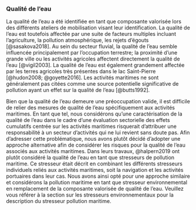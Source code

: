 ### Qualité de l'eau

La qualité de l’eau a été identifiée en tant que composante valorisée lors des différents ateliers de mobilisation visant leur identification. La qualité de l’eau est toutefois affectée par une suite de facteurs multiples incluant l’agriculture, la pollution atmosphérique, les rejets d’égouts [@sasakova2018]. Au sein du secteur fluvial, la qualité de l’eau semble influencée principalement par l’occupation terrestre; la proximité d’une grande ville ou les activités agricoles affectent directement la qualité de l’eau [@vigil2003]. La qualité de l’eau est également grandement affectée par les terres agricoles très présentes dans le lac Saint-Pierre [@hudon2008; @goyette2016]. Les activités maritimes ne sont généralement pas citées comme une source potentielle significative de pollution ayant un effet sur la qualité de l’eau [@butts1992].

Bien que la qualité de l’eau demeure une préoccupation valide, il est difficile de relier des mesures de qualité de l’eau spécifiquement aux activités maritimes. En tant que tel, nous considérons qu’une caractérisation de la qualité de l’eau dans le cadre d’une évaluation sectorielle des effets cumulatifs centrée sur les activités maritimes risquerait d’attribuer une responsabilité à un secteur d’activités qui ne lui revient sans doute pas. Afin d’adresser cette problématique, nous avons plutôt décidé d’adopter une approche alternative afin de considérer les risques pour la qualité de l’eau associés aux activités maritimes. Dans leurs travaux, @halpern2019 ont plutôt considéré la qualité de l’eau en tant que stresseurs de pollution maritime. Ce stresseur était décrit en combinant les différents stresseurs individuels reliés aux activités maritimes, soit la navigation et les activités portuaires dans leur cas. Nous avons ainsi opté pour une approche similaire et considérons la pollution maritime en tant que stresseur environnemental en remplacement de la composante valorisée de qualité de l’eau. Veuillez vous référer à la section sur les stresseurs environnementaux pour la description du stresseur pollution maritime.



<br/>
